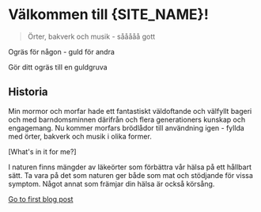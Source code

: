 

# Välkommen till {SITE_NAME}!

> Örter, bakverk och musik - sååååå gott

Ogräs för någon - guld för andra

Gör ditt ogräs till en guldgruva

## Historia

Min mormor och morfar hade ett fantastiskt väldoftande och välfyllt bageri och med barndomsminnen därifrån och flera generationers kunskap och engagemang. Nu kommer morfars brödlådor till användning igen - fyllda med örter, bakverk och musik i olika former.

[What's in it for me?]

I naturen finns mängder av läkeörter som förbättra vår hälsa på ett hållbart sätt. Ta vara på det som naturen ger både som mat och stödjande för vissa symptom. Något annat som främjar din hälsa är också körsång.

[Go to first blog post](/blog/hello)


